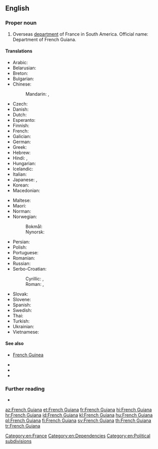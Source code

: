 ==English==

===Proper noun===
{{en-proper noun}}

# Overseas [[department]] of France in South America. Official name: Department of French Guiana.

====Translations====
{{trans-top|Department of French Guiana}}
* Arabic: {{t|ar|غِيَانَا اَلْفَرَنْسِيَّة|f}}
* Belarusian: {{t|be|Французская Гвіяна|f|tr=Francúzskaja Hvijána}}
* Breton: {{t|br|Gwiana c'hall}}
* Bulgarian: {{t|bg|Френска Гвиана|f|tr=Frénska Gviána}}
* Chinese:
*: Mandarin: {{t+|cmn|法屬圭亞那|sc=Hani}}, {{t+|cmn|法属圭亚那|tr=Fà shǔ Guīyǎnà|sc=Hani}}
* Czech: {{t+|cs|Francouzská Guyana|f}}
* Danish: {{t|da|Fransk Guyana}}
* Dutch: {{t|nl|Frans Guyana}}
* Esperanto: {{t|eo|Franca Gviano}}
* Finnish: {{t|fi|Ranskan Guayana}}
* French: {{t+|fr|Guyane française|f}}
* Galician: {{t|gl|Güiana francesa|f}}
* German: {{t+|de|Französisch-Guayana|n}}
* Greek: {{t|el|Γαλλική Γουιάνα|f}}
* Hebrew: {{t|he|גיאנה הצרפתית|f|tr=giana ha-tsorfatít}}
* Hindi: {{t|hi|फ़्रेंच गयाना|tr=frēnc gayānā}}, {{t|hi|फ्रेंच गयाना|tr=frēnc gayānā, phrēnc gayānā}}
* Hungarian: {{t|hu|Francia Guayana}}
* Icelandic: {{t|is|Franska Gvæjana}}
* Italian: {{t|it|Guiana francese|f}}
* Japanese: {{t|ja|フランス領ギアナ|tr=Furansu-ryō Giana}}, {{t|ja|仏領ギアナ|tr=Futsu-ryō Giana}}
* Korean: {{t+|ko|프랑스령 기아나|tr=Peurangseuryeong Giana|sc=Hang}}
* Macedonian: {{t|mk|Француска Гвајана|f|tr=Fráncuska Gvajána}}
{{trans-mid}}
* Maltese: {{t|mt|Gujana Franċiża|f|alt=il-Gujana Franċiża}}
* Maori: {{t|mi|Kaiana Wīwī}}
* Norman: {{t|nrf|Guyane Française|f}}
* Norwegian:
*: Bokmål: {{t|nb|Fransk Guyana}}
*: Nynorsk: {{t|nn|Fransk Guyana}}
* Persian: {{t|fa|گویان فرانسه}}
* Polish: {{t+|pl|Gujana Francuska|f}}
* Portuguese: {{t+|pt|Guiana Francesa}}
* Romanian: {{t|ro|Guyana Franceză|f}}
* Russian: {{t|ru|Францу́зская Гвиа́на|f}}
* Serbo-Croatian:
*: Cyrillic: {{t|sh|Француска Гвајана|f|sc=Cyrl}}, {{t|sh|Француска Гвијана|f|sc=Cyrl}}
*: Roman: {{t|sh|Francuska Gvajana|f}}, {{t|sh|Francuska Gvijana|f}}
* Slovak: {{t|sk|Francúzska Guyana|f}}
* Slovene: {{t+|sl|Francóska Gvajána|f}}
* Spanish: {{t+|es|Guayana Francesa}}
* Swedish: {{t+|sv|Franska Guyana}}
* Thai: {{t|th|เฟรนช์เกียนา|tr=french gianaa}}
* Turkish: {{t+|tr|Fransız Guyanası}}
* Ukrainian: {{t|uk|Французька Гвіана|f|tr=Francúz'ka Hviána}}
* Vietnamese: {{t|vi|Guyane thuộc Pháp}}
{{trans-bottom}}

====See also====
* {{qualifier|not to be confused with}} [[French Guinea]]
* {{l|en|Cayenne}}
* {{l|en|France}}
* {{l|en|Appendix:Countries of the world|Countries of the world}}

===Further reading===
* {{pedialite}}

[[Category:en:France]]
[[Category:en:Dependencies]]
[[Category:en:Political subdivisions]]

[[az:French Guiana]]
[[et:French Guiana]]
[[fr:French Guiana]]
[[hi:French Guiana]]
[[hr:French Guiana]]
[[id:French Guiana]]
[[kl:French Guiana]]
[[hu:French Guiana]]
[[pl:French Guiana]]
[[fi:French Guiana]]
[[sv:French Guiana]]
[[th:French Guiana]]
[[tr:French Guiana]]